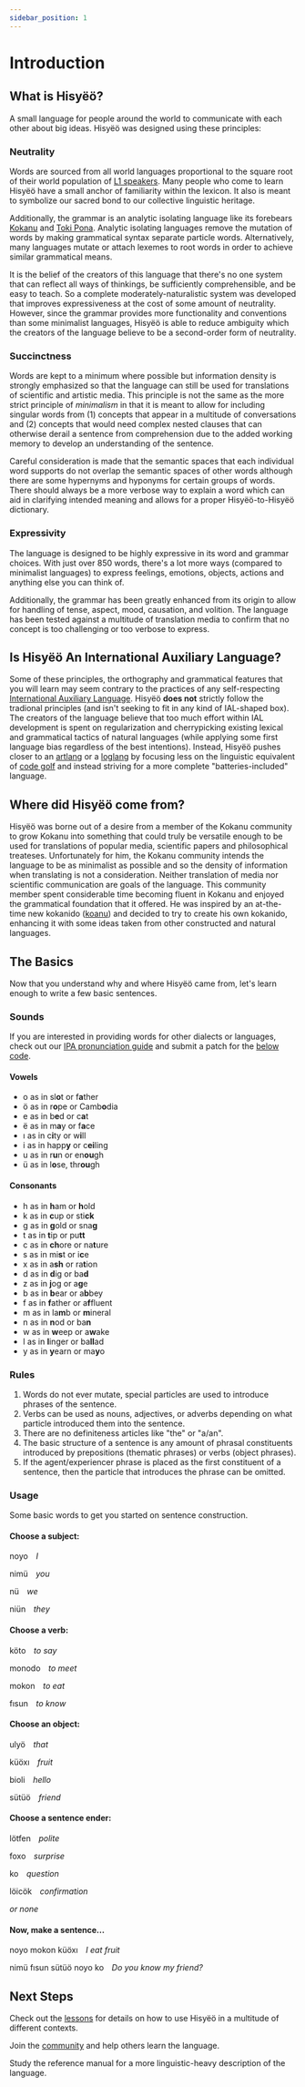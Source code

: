 ```yaml
---
sidebar_position: 1
---
```



# Introduction

## What is Hisyëö?

A small language for people around the world to communicate with each other
about big ideas.  Hisyëö was designed using these principles:

### Neutrality
Words are sourced from all world languages proportional to the square root of
their world population of [L1
speakers](https://en.wikipedia.org/wiki/First_language). Many people who come to
learn Hisyëö have a small anchor of familiarity within the lexicon. It also is
meant to symbolize our sacred bond to our collective linguistic heritage. 

Additionally, the grammar is an analytic isolating language like its forebears
[Kokanu](https://www.kokanu.com/) and [Toki Pona](https://tokipona.org).
Analytic isolating languages remove the mutation of words by making grammatical
syntax separate particle words. Alternatively, many languages mutate or attach
lexemes to root words in order to achieve similar grammatical means.

It is the belief of the creators of this language that there's no one system
that can reflect all ways of thinkings, be sufficiently comprehensible, and be
easy to teach. So a complete moderately-naturalistic system was developed that
improves expressiveness at the cost of some amount of neutrality. However, since
the grammar provides more functionality and conventions than some minimalist
languages, Hisyëö is able to reduce ambiguity which the creators of the language
believe to be a second-order form of neutrality.

### Succinctness
Words are kept to a minimum where possible but information density is strongly
emphasized so that the language can still be used for translations of scientific
and artistic media. This principle is not the same as the more strict principle
of *minimalism* in that it is meant to allow for including singular words from
(1) concepts that appear in a multitude of conversations and (2) concepts that
would need complex nested clauses that can otherwise derail a sentence from
comprehension due to the added working memory to develop an understanding of the
sentence.

Careful consideration is made that the semantic spaces that each individual word
supports do not overlap the semantic spaces of other words although there are
some hypernyms and hyponyms for certain groups of words. There should always be
a more verbose way to explain a word which can aid in clarifying intended
meaning and allows for a proper Hisyëö-to-Hisyëö dictionary.


### Expressivity
The language is designed to be highly expressive in its word and grammar
choices. With just over 850 words, there's a lot more ways (compared to
minimalist languages) to express feelings, emotions, objects, actions and
anything else you can think of.

Additionally, the grammar has been greatly enhanced from its origin to allow for
handling of tense, aspect, mood, causation, and volition. The language has been
tested against a multitude of translation media to confirm that no concept is
too challenging or too verbose to express.

## Is Hisyëö An International Auxiliary Language?

Some of these principles, the orthography and grammatical features that you will
learn may seem contrary to the practices of any self-respecting [International
Auxiliary Language](http://interlanguages.net). Hisyëö **does not** strictly
follow the tradional principles (and isn't seeking to fit in any kind of
IAL-shaped box). The creators of the language believe that too much effort
within IAL development is spent on regularization and cherrypicking existing
lexical and grammatical tactics of natural languages (while applying some first
language bias regardless of the best intentions). Instead, Hisyëö pushes closer
to an [artlang](https://en.wikipedia.org/wiki/Artistic_language) or a
[loglang](https://loglangs.wiki/Portal) by focusing less on the linguistic
equivalent of [code golf](https://en.wikipedia.org/wiki/Code_golf) and instead
striving for a more complete "batteries-included" language.

## Where did Hisyëö come from?

Hisyëö was borne out of a desire from a member of the Kokanu community to grow
Kokanu into something that could truly be versatile enough to be used for
translations of popular media, scientific papers and philosophical treateses.
Unfortunately for him, the Kokanu community intends the language to be as
minimalist as possible and so the density of information when translating is not
a consideration. Neither translation of media nor scientific communication are
goals of the language. This community member spent considerable time becoming
fluent in Kokanu and enjoyed the grammatical foundation that it offered. He was
inspired by an at-the-time new kokanido
([koanu](https://web.archive.org/web/20231127095333/https://www.parallax.net.nz/x/koanu/)) and decided to try to create his
own kokanido, enhancing it with some ideas taken from other constructed and
natural languages.

## The Basics

Now that you understand why and where Hisyëö came from, let's learn enough to
write a few basic sentences.

### Sounds

If you are interested in providing words for other dialects or languages, check
out our [IPA pronunciation guide](lessons/first-steps#pronunciation) and submit
a patch for the [below code](https://github.com/Hisyeo/Hisyeo.github.io/edit/main/docs/intro.mdx).

#### Vowels
<Tabs groupId="tenkin-yë-yogö-lolü" queryString>
   <TabItem value="en_us" label="US English" default>
      <ul>
         <li>o as in sl<b>o</b>t or f<b>a</b>ther</li>
         <li>ö as in r<b>o</b>pe or Camb<b>o</b>dia</li>
         <li>e as in b<b>e</b>d or c<b>a</b>t</li>
         <li>ë as in m<b>a</b>y or f<b>a</b>ce</li>
         <li>ı as in c<b>i</b>ty or w<b>i</b>ll</li>
         <li>i as in happ<b>y</b> or c<b>ei</b>ling</li>
         <li>u as in r<b>u</b>n or en<b>ou</b>gh</li>
         <li>ü as in l<b>o</b>se, thr<b>ou</b>gh</li>
      </ul>
   </TabItem>
</Tabs>

#### Consonants
<Tabs groupId="tenkin-yë-yogö-lolü" queryString>
   <TabItem value="en_us" label="US English" default>
      <ul>
         <li>h as in <b>h</b>am or <b>h</b>old</li>
         <li>k as in <b>c</b>up or sti<b>ck</b></li>
         <li>g as in <b>g</b>old or sna<b>g</b></li>
         <li>t as in <b>t</b>ip or pu<b>tt</b></li>
         <li>c as in <b>ch</b>ore or na<b>t</b>ure</li>
         <li>s as in mi<b>s</b>t or i<b>c</b>e</li>
         <li>x as in a<b>sh</b> or ra<b>t</b>ion</li>
         <li>d as in <b>d</b>ig or ba<b>d</b> </li>
         <li>z as in <b>j</b>og or a<b>g</b>e</li>
         <li>b as in <b>b</b>ear or a<b>b</b>bey</li>
         <li>f as in <b>f</b>ather or a<b>f</b>fluent</li>
         <li>m as in la<b>m</b>b or <b>m</b>ineral</li>
         <li>n as in <b>n</b>od or ba<b>n</b></li>
         <li>w as in <b>w</b>eep or a<b>w</b>ake</li>
         <li>l as in <b>l</b>inger or ba<b>ll</b>ad</li>
         <li>y as in <b>y</b>earn or ma<b>y</b>o</li>
      </ul>
   </TabItem>
</Tabs>

### Rules

1. Words do not ever mutate, special particles are used to introduce phrases of
   the sentence.
2. Verbs can be used as nouns, adjectives, or adverbs depending on what particle
   introduced them into the sentence. 
3. There are no definiteness articles like "the" or "a/an".
4. The basic structure of a sentence is any amount of phrasal constituents
   introduced by prepositions (thematic phrases) or verbs (object phrases).
5. If the agent/experiencer phrase is placed as the first constituent of a
   sentence, then the particle that introduces the phrase can be omitted.

### Usage

Some basic words to get you started on sentence construction.

#### Choose a subject:
<HisyeoTabs>
   <p>noyo&emsp;<em>I</em></p>
   <p>nimü&emsp;<em>you</em></p>
   <p>nü&emsp;<em>we</em></p>
   <p>niün&emsp;<em>they</em></p>
</HisyeoTabs>

#### Choose a verb:
<HisyeoTabs>
   <p>köto&emsp;<em>to say</em></p>
   <p>monodo&emsp;<em>to meet</em></p>
   <p>mokon&emsp;<em>to eat</em></p>
   <p>fısun&emsp;<em>to know</em></p>
</HisyeoTabs>

#### Choose an object:
<HisyeoTabs>
   <p>ulyö&emsp;<em>that</em></p>
   <p>küöxı&emsp;<em>fruit</em></p>
   <p>bioli&emsp;<em>hello</em></p>
   <p>sütüö&emsp;<em>friend</em></p>
</HisyeoTabs>

#### Choose a sentence ender:
<HisyeoTabs>
   <p>lötfen&emsp;<em>polite</em></p>
   <p>foxo&emsp;<em>surprise</em></p>
   <p>ko&emsp;<em>question</em></p>
   <p>löicök&emsp;<em>confirmation</em></p>
   <p><em>or none</em></p>
</HisyeoTabs>

#### Now, make a sentence...

<HisyeoTabs>
   <p>noyo mokon küöxı&emsp;<em>I eat fruit</em></p>
   <p>nimü fısun sütüö noyo ko&emsp;<em>Do you know my friend?</em></p>
</HisyeoTabs>

## Next Steps

Check out the [lessons](category/lessons) for details on how to use Hisyëö in a
multitude of different contexts.

Join the [community](community) and help others learn the language.

Study the reference manual for a more linguistic-heavy description of the language.

<HisyeoTooltip/>
